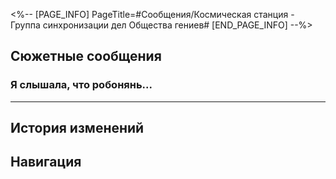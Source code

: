 <%-- [PAGE_INFO]
PageTitle=#Сообщения/Космическая станция - Группа синхронизации дел Общества гениев#
[END_PAGE_INFO] --%>
{{Сообщение Инфобокс
|id          = 113
|Изображение = НИП Космическая станция - Группа синхронизации дел Общества гениев Иконка.png
|Тип         = Группа
|Персонажи   = [[Аста]]; [[Жуань Мэй]]; [[Первопроходец]]; [[Скрюллум]]
|Фракция     = Космическая станция «Герта»
}}

==Сюжетные сообщения==
===Я слышала, что робонянь...===
{{Сообщения
|условие_получения = 
|текст =
:'''Аста:''' Я слышала, что робонянь доложил о произошедшем. Если собираешься делать групповое фото, то лучше привести тех, кто непосредственно с этим связан.
:'''Скрюллум:''' Жуань Мэй как раз вовремя.
:{{Диалог|Предупреждение}} Аста пригласила пользователя (Первопроходец) в групповой чат
:'''Жуань Мэй:''' Хм-м-м
:'''Жуань Мэй:''' Я только вернулась с пустынной планеты туда, где есть связь.
:{Выбор} Ты-то мне и нужна.
::'''(Первопроходец):''' Отлично. Ты-то мне и нужна, Жуань Мэй.
:{Выбор} Вот повезло так повезло!
::'''(Первопроходец):''' Вот это совпадение! Я как раз {{MC|ж=хотела|м=хотел}} с тобой поговорить. Даже не верится, что всё так удачно сложилось.
:'''Жуань Мэй:''' Что такое?
:{{Диалог|Предупреждение}} Изображение слишком большое. Уменьшите файл и попробуйте ещё раз.
:'''Аста:''' Просто как файл прикрепи, так качество будет получше.
:{{Диалог|Предупреждение}} Файл «Мы_тут_на_станции_по_тебе_соскучились» отправлен
:'''Жуань Мэй:''' Что это?
:'''Жуань Мэй:''' Дай-ка посмотрю...
:'''Жуань Мэй:''' [[Файл:Стикер ГПП 11 Жуань Мэй 04.png|80px|&lbrack;Прошу тебя&rbrack;]]
:'''Скрюллум:''' Мне уже доводилось слышать, что органические существа способны выражать любовь разными способами. Эти создания проявляют неограниченные возможности. Восхитительно.
:'''Жуань Мэй:''' Не ожидала, что они смогут прогрессировать до такой степени. Получилась практически мини-цивилизация.
:'''Скрюллум:''' Они ещё в начальной стадии развития. Если отталкиваться от продолжительности жизни органических существ, то можно сказать, что их общество находится на этапе зарождения.
:{Выбор} Передать им от тебя привет?
::'''(Первопроходец):''' Передать им от тебя привет?
:{Выбор} Хочешь их навестить?
::'''(Первопроходец):''' Хочешь их навестить?
:'''Жуань Мэй:''' ...
:'''Жуань Мэй:''' Удивительно... Наверное, это самая прекрасная «случайность».
:'''Жуань Мэй:''' Может, я ещё приеду на космическую станцию в ближайшее время.
:'''Жуань Мэй:''' Малышей повидаю.
:'''Аста:''' О созданиях сейчас заботятся робонянь и (Первопроходец). Если тебе что-то понадобится, пиши в любое время.
:{Выбор} [Башенка]
::'''(Первопроходец):''' [[Файл:Стикер ГПП 11 Доктор Рацио 02.png|80px|&lbrack;Башенка&rbrack;]]
:{Выбор} [Чаю?]
::'''(Первопроходец):''' [[Файл:Стикер ГПП 11 Доктор Рацио 01.png|80px|&lbrack;Чаю?&rbrack;]]
:'''Жуань Мэй:''' Обязательно.
:'''Жуань Мэй:''' [[Файл:Стикер ГПП 11 Жуань Мэй 01.png|80px|&lbrack;Вкусняшки&rbrack;]]
}}
----

==История изменений==
{{История изменений|3.5}}

==Навигация==
{{Сообщения Навбокс}}